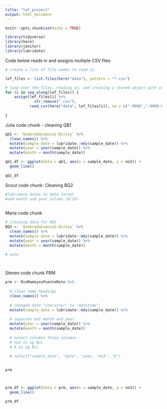 ```yaml
---
title: "lef_project"
output: html_document
---
```


```r
knitr::opts_chunk$set(echo = TRUE)

library(tidyverse)
library(here)
library(janitor)
library(lubridate)
```

Code below reads in and assigns multiple CSV files
```r
# create a list of file names to read in

lef_files <- list.files(here("data"), pattern = "*.csv")

# loop over the files, reading in, and creating a stored object with assign
for (i in seq_along(lef_files)) {
    assign(lef_files[i] %>%
             str_remove(".csv"),
           read_csv(here("data", lef_files[i]), na = c("-9999","-9999.0","-9999.00")))
  
}


```


Julia code chunk - cleaning QB1
```r
qb1 <- `QuebradaCuenca1-Bisley` %>% 
  clean_names() %>% 
  mutate(sample_date = lubridate::mdy(sample_date)) %>% 
  mutate(year = year(sample_date)) %>% 
  mutate(month = month(sample_date))

qb1_df <- ggplot(data = qb1, aes(x = sample_date, y = no3)) +
  geom_line()
  
qb1_df

```



Scout code chunk: Cleaning BQ2
```r
#lubridate dates to date format
#add month and year column (8/16)
  

```


Marie code chunk
```r
# cleaning data for BQ3
BQ3 <- `QuebradaCuenca3-Bisley` %>% 
  clean_names() %>% 
  mutate(sample_date = lubridate::mdy(sample_date)) %>% 
  mutate(year = year(sample_date)) %>% 
  mutate(month = month(sample_date))

# note
  



```

Steven code chunk PRM
```r
prm <- RioMameyesPuenteRoto %>% 
  
  # clean name headings
  clean_names() %>% 
  
  # changed date "character" to "datetime"
  mutate(sample_date = lubridate::mdy(sample_date)) %>% 
  
  # separate out month and year
  mutate(year = year(sample_date)) %>% 
  mutate(month = month(sample_date))
  
  # select columns three columns
  # no3 in ug N/L
  # K in ug N/L
  
  # select("sample_date", "date", "year, "no3", "k")
  

prm



prm_df <- ggplot(data = prm, aes(x = sample_date, y = no3)) +
  geom_line()

prm_df

```

